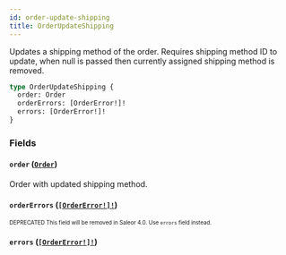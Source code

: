 ```yaml
---
id: order-update-shipping
title: OrderUpdateShipping
---
```


Updates a shipping method of the order. Requires shipping method ID to update, when null is passed then currently assigned shipping method is removed.

```graphql
type OrderUpdateShipping {
  order: Order
  orderErrors: [OrderError!]!
  errors: [OrderError!]!
}
```

### Fields

#### `order` ([`Order`](/developer/api-reference/objects/order.mdx))

Order with updated shipping method.

#### `orderErrors` ([`[OrderError!]!`](/developer/api-reference/objects/order-error.mdx))

<sub><sup><span className="deprecatedTag">DEPRECATED</span> This field will be removed in Saleor 4.0. Use `errors` field instead.</sup></sub>

#### `errors` ([`[OrderError!]!`](/developer/api-reference/objects/order-error.mdx))

